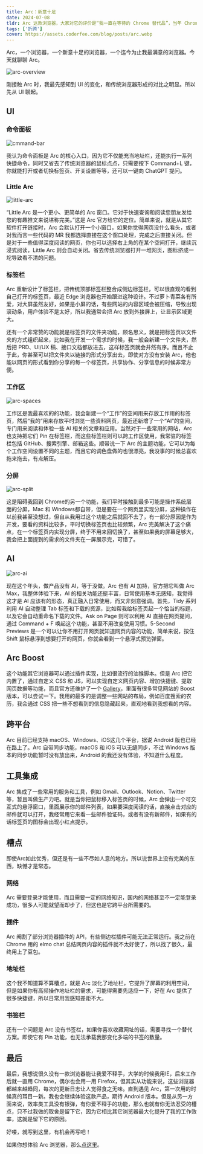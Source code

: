 ```yaml
---
title: Arc：新意十足
date: 2024-07-08
tldr: Arc 这款浏览器，大家对它的评价是“我一直在等待的 Chrome 替代品”，当年 Chrome 是 IE 的屠龙者，如今 Arc 会成为另一个屠龙少年吗？
tags: ['折腾']
cover: https://assets.coderfee.com/blog/posts/arc.webp
---
```


Arc，一个浏览器，一个新意十足的浏览器，一个迄今为止我最满意的浏览器。今天就聊聊 Arc。

![arc-overview](https://assets.coderfee.com/blog/posts/arc.webp)

刚接触 Arc 时，我最先感知到 UI 的变化，和传统浏览器形成的对比之明显。所以先从 UI 聊起。

## UI

### 命令面板

![cmmand-bar](https://assets.coderfee.com/blog/posts/arc-command-bar.png)

我认为命令面板是 Arc 的核心入口，因为它不仅能充当地址栏，还能执行一系列快捷命令，同时又省去了传统浏览器的鼠标点点，只需要按下 Command+L 键，你就能打开或者切换标签页、开关设置等等，还可以一键向 ChatGPT 提问。

### Little Arc

![little-arc](https://assets.coderfee.com/blog/posts/little-arc.png)

“Little Arc 是一个更小、更简单的 Arc 窗口。它对于快速查询和阅读您朋友发给您的有趣推文来说堪称完美。”这是 Arc 官方给它的定位。简单来说，就是从其它软件打开链接时，Arc 会默认打开一个小窗口，如果你觉得网页没什么看头，或者对我而言一些代码的 MR 我都选择直接在这个窗口处理，完成之后直接关闭。但是对于一些值得深度阅读的网页，你也可以选择右上角的在某个空间打开，继续沉浸式阅读，Little Arc 则会自动关闭。省去传统浏览器打开一堆网页，图标挤成一坨导致看不清的问题。

### 标签栏

Arc 重新设计了标签栏，把传统顶部标签栏整合成侧边标签栏，可以很直观的看到自己打开的标签页，最近 Edge 浏览器也开始跟进这种设计。不过萝卜青菜各有所爱，对大屏虽然友好，如果是小屏的话，有些网站的内容区域会被压缩，导致出现滚动条，用户体验不是太好，所以我通常会把 Arc 放到外接屏上，让显示区域更大。

还有一个非常赞的功能就是标签页的文件夹功能，顾名思义，就是把标签页以文件夹的方式组织起来，比如我在开发一个需求的时候，我一般会新建一个文件夹，然后把 PRD、UI/UX 稿、接口文档都放进去，这样标签页就会井然有序。而且不止于此，你甚至可以把文件夹以链接的形式分享出去，即使对方没有安装 Arc，他也能以网页的形式看到你分享的每一个标签页，共享协作、分享信息的时候非常方便。

### 工作区

![arc-spaces](https://assets.coderfee.com/blog/posts/arc-spaces.png)

工作区是我最喜欢的的功能，我会新建一个“工作”的空间用来存放工作用的标签页，然后“我的”用来存放平时浏览一些资料网页，最近还新增了一个“AI”的空间，专门用来阅读和体验一些 AI 相关的文章和应用。当然对于一些常用的网站，Arc 也支持把它们 Pin 在标签栏，而这些标签栏则可以跨工作区使用，我常驻的标签栏包括 GitHub、搜索引擎、邮箱这些。顺带说一下 Arc 的主题功能，它可以为每个工作空间设置不同的主题，而且它的调色盘做的也很漂亮，我没事的时候总喜欢拖来拖去，有点解压。

### 分屏

![arc-split](https://assets.coderfee.com/blog/posts/arc-split.png)

这是阻碍我回到 Chrome的另一个功能，我们平时接触到最多可能是操作系统层面的分屏，Mac 和 Windows都自带，但是要在一个网页里实现分屏，这种操作在以前我甚至没想过，但自从我用过这个功能之后就回不去了，有一部分原因是作为开发，要看的资料比较多，平时切换标签页也比较频繁，Arc 完美解决了这个痛点，在一个标签页内实现分屏，终于不用来回切换了，甚至如果我的屏幕足够大，我会把上面提到的需求的文件夹在一屏展示完，可惜了。

## AI

![arc-ai](https://assets.coderfee.com/blog/posts/arc-ai.png)

现在这个年头，做产品没有 AI，等于没做。Arc 也有 AI 加持，官方把它叫做 Arc Max，我整体体验下来，AI 的相关功能还挺丰富，日常使用基本无感知，我觉得这才是 AI 应该有的形态，真正融入日常使用，而又非刻意强调。首先，Tidy 系列利用 AI 自动整理 Tab 标签和下载的资源，比如帮我给标签页起一个恰当的标题，以及它会自动重命名下载的文件。Ask on Page 则可以利用 AI 直接在网页提问，通过 Command + F 唤起这个功能，甚至不用改变使用习惯。5-Second Previews 是一个可以让你不用打开网页就知道网页内容的功能，简单来说，按住 Shift 鼠标悬浮到想要打开的网页，你就会看到一个悬浮式预览弹窗。

## Arc Boost

这个功能其它浏览器可以通过插件实现，比如很流行的油猴脚本。但是 Arc 把它内置了，通过自定义 CSS 和 JS，可以实现自定义网页内容、增加快捷键、提取网页数据等功能，而且官方还维护了一个 [Gallery](https://arc.net/boosts)，里面有很多常见网站的 Boost 版本，可以尝试一下。我用的最多的是调整一些网站的布局，例如百度搜索的农历，我会通过 CSS 把一些不想看到的信息隐藏起来，直观地看到我想看的内容。

## 跨平台

Arc 目前已经支持 macOS、Windows、iOS这几个平台，据说 Android 版也已经在路上了。Arc 自带同步功能，macOS 和 iOS 可以无缝同步，不过 Windows 版本的同步功能暂时没有放出来，Android 的我还没有体验，不知道什么程度。

## 工具集成

Arc 集成了一些常用的服务和工具，例如 Gmail、Outlook、Notion、Twitter 等，暂且叫做生产力吧。就是当你把鼠标移入标签页的时候，Arc 会弹出一个可交互式的悬浮窗口，里面展示你的邮件列表，如果要深度阅读的话，直接点击对应的邮件就可以打开，我经常用它来看一些邮件验证码，或者有没有新邮件，如果有的话标签页的图标会出现小红点提示。

## 槽点

即使Arc如此优秀，但还是有一些不尽如人意的地方。所以说世界上没有完美的东西，缺憾才是常态。

### 网络

Arc 需要登录才能使用，而且需要一定的网络知识，国内的网络甚至不一定能登录成功，很多人可能就望而却步了，但这也是它跨平台所需要的。

### 插件

Arc 阉割了部分浏览器插件的 API，有些侧边栏插件可能无法正常运行。我之前在 Chrome 用的 elmo chat 总结网页内容的插件就不太好使了，所以找了很久，最终用上了豆包。

### 地址栏

这个我不知道算不算槽点，就是 Arc 淡化了地址栏，它提升了屏幕的利用空间，但是如果你有高频操作地址栏的需求，可能得需要先适应一下，好在 Arc 提供了很多快捷键，所以日常用我感知差距不大。

### 书签栏

还有一个问题是 Arc 没有书签栏，如果你喜欢收藏网址的话，需要寻找一个替代方案。即使它有 Pin 功能，也无法承载我那变化多端的书签的数量。

## 最后

最后，我想说很久没有一款浏览器能让我爱不释手，大学的时候我用IE，后来工作后就一直用 Chrome，偶尔也会用一用 Firefox，但其实从功能来说，这些浏览器都越来越趋同，每次的更新日志让人觉得食之无味。直到遇见 Arc，第一次用的时候真的耳目一新。我也会继续体验这款产品，期待 Android 版本。但是从另一方面来说，效率类工具没有银弹，有你爱不释手的功能，那么也就有你无法忍受的槽点，只不过我做的取舍是留下它，因为它相比其它浏览器最大化提升了我的工作效率，这就是留下它的原因。

好喽，就写到这里，有机会再写吧！

如果你想体验 Arc 浏览器，那么[点这里](https://arc.net/gift/110a5127)。

